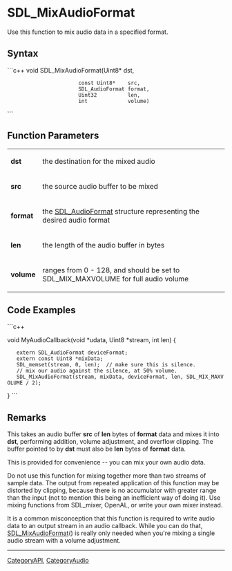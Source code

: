 <!-- pragma section-numbers off -->
<!-- pragma disable-camelcase -->

= SDL_MixAudioFormat =
Use this function to mix audio data in a specified format.


== Syntax ==
```c++
void SDL_MixAudioFormat(Uint8*          dst,
                        const Uint8*    src,
                        SDL_AudioFormat format,
                        Uint32          len,
                        int             volume)
```

== Function Parameters ==
{|
|'''dst'''
|the destination for the mixed audio
|-
|'''src'''
|the source audio buffer to be mixed
|-
|'''format'''
|the [[SDL_AudioFormat]] structure representing the desired audio format
|-
|'''len'''
|the length of the audio buffer in bytes
|-
|'''volume'''
|ranges from 0 - 128, and should be set to SDL_MIX_MAXVOLUME for full audio volume
|}

== Code Examples ==
```c++

void MyAudioCallback(void *udata, Uint8 *stream, int len)
{
    extern SDL_AudioFormat deviceFormat;
    extern const Uint8 *mixData;
    SDL_memset(stream, 0, len);  // make sure this is silence.
    // mix our audio against the silence, at 50% volume.
    SDL_MixAudioFormat(stream, mixData, deviceFormat, len, SDL_MIX_MAXVOLUME / 2);
}
```

== Remarks ==
This takes an audio buffer '''src''' of '''len''' bytes of '''format''' data and mixes it into '''dst''', performing addition, volume adjustment, and overflow clipping. The buffer pointed to by '''dst''' must also be '''len''' bytes of '''format''' data.

This is provided for convenience -- you can mix your own audio data.

Do not use this function for mixing together more than two streams of sample data. The output from repeated application of this function may be distorted by clipping, because there is no accumulator with greater range than the input (not to mention this being an inefficient way of doing it). Use mixing functions from SDL_mixer, OpenAL, or write your own mixer instead.

It is a common misconception that this function is required to write audio data to an output stream in an audio callback.  While you can do that, [[SDL_MixAudioFormat]]() is really only needed when you're mixing a single audio stream with a volume adjustment.

----
[[CategoryAPI]], [[CategoryAudio]]
